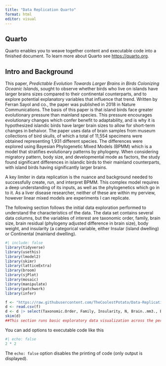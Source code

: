 ```yaml
---
title: "Data Replication Quarto"
format: html
editor: visual
---
```


## Quarto

Quarto enables you to weave together content and executable code into a finished document. To learn more about Quarto see <https://quarto.org>.

## Intro and Background

This paper, *Predictable Evolution Towards Larger Brains in Birds Colonizing Oceanic Islands*, sought to observe whether birds who live on islands have larger brains sizes compared to their continental counterparts, and to explore potential explanatory variables that influence that trend. Written by Ferran Sayol and co., the paper was published in 2018 in Nature Communications. The basis of this paper is that island birds face greater evolutionary pressure than mainland species. This pressure encourages evolutionary changes which confer benefit to adaptability, and is why it is hypothesized islandic birds have larger brain sizes to allow for short-term changes in behaivor. The paper uses data of brain samples from museum collections of bird skulls, of which a total of 11,554 specimens were obtained representing 1,931 different species. The differences were explored using Bayesian Phylogenetic Mixed Models (BPMM) which is a model that stratifies evolutionary patterns by phylogeny. When considering migratory pattern, body size, and developmental mode as factors, the study found significant differences in islandic birds to their mainland counterparts, with island birds having significantly larger brains.

A key limiter in data replication is the nuance and background needed to successfully create, run, and interpret BPMM. This complex model requires a deep understanding of its inputs, as well as the phylogenetics which go in to it. As a liver disease researcher, neither of these are within my perview, however linear mixed models are experiments I can replicate.

The following section follows the initial data exploration performed to understand the characteristics of the data. The data set contains several data columns, but the variables of interest are taxonomic order, family, brain size, brain residual (phylogeny adjusted difference in brain size), body weight, and insularity (a categorical variable, either Insular (island dwelling) or Continental (mainland dwelling).

```r
#| include: false
library(tidyverse)
library(usethis)
library(lmodel2)
library(skimr)
library(latticeExtra)
library(broom)
library(sjPlot)
library(mosaic)
library(manipulate)
library(patchwork)
library(infer)
```

```R
f <- "https://raw.githubusercontent.com/TheCoolestPotato/Data-Replication-Assignment/refs/heads/main/41467_2018_5280_MOESM4_ESM.csv"
d <- read.csv(f)
d <- d |> select(Taxonomic.Order, Family, Insularity, N, Brain..mm3., Body..g., Brain.Residual)
skim(d)
##This section runs basic exploratory data visualization across the pertinent variables. This finds that there are no missing or N/A values in the data set, the collection contains 44 unique taxonomic orders across 178 families, the mean brain size for all observations is 4.38 mm3,and the mean body weight of all observations is  1867 grams. 
```

You can add options to executable code like this

```r
#| echo: false
2 * 2
```

The `echo: false` option disables the printing of code (only output is displayed).
